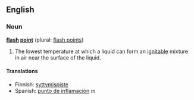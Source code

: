 ==English==
===Noun===
'''[[flash]] [[point]]''' (plural: [[flash points]])

#The lowest temperature at which a liquid can form an [[ignitable]] mixture in air near the surface of the liquid.

====Translations====
*Finnish: [[syttymispiste]]
*Spanish: [[punto de inflamación]] ''m''